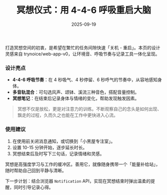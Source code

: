﻿---
title: "冥想仪式：用 4-4-6 呼吸重启大脑"
date: "2025-09-19"
summary: "记录新版冥想空间的设计思路，以及如何在日常中建立可持续的身心恢复仪式。"
tags:
  - 冥想
  - 呼吸训练
  - 白噪声
readingTime: "5 分钟阅读"
---

打造冥想空间的初衷，是希望在繁忙的任务间隙快速「关机 - 重启」。本页的设计灵感来自 trynoice/web-app-v0，让环境音、呼吸节奏与记录工具一体化呈现。

### 设计亮点

- **4-4-6 呼吸节奏**：在 4 秒吸气、4 秒停留、6 秒呼气的节奏中，从容地感知身体。
- **多音轨混合**：可勾选风声、颂钵、溪流三种音色，搭配音量控制。
- **冥想笔记**：在结束后记录身体与情绪的变化，帮助发现触发因素。

> 冥想不仅是放松，更是对注意力的训练。不断观察自己的念头是如何出现、飘走的过程，久而久之也能在工作中更快进入心流。

### 使用建议

1. 在使用前关闭消息通知，或切换到「小黑屋专注室」。
2. 设置 10-15 分钟开始，逐步延长时长。
3. 冥想结束后及时写下三句话，记录情绪和灵感。

<Callout>
冥想是高强度学习与工作的缓冲区。善用它，就像随身携带一个「能量补给站」，随时帮助自己回到平静与清晰。
</Callout>

下一步计划：结合浏览器 `Notification` API，实现在冥想结束时弹出温柔的提醒，同时引导记录心得。